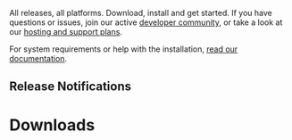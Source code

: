 ---
---

All releases, all platforms. Download, install and get started. If you have questions or issues, join our active [developer community](https://fusionauth.io/community), or take a look at our [hosting and support plans](https://fusionauth.io/pricing).

For system requirements or help with the installation, [read our documentation](/docs).

## Release Notifications

<ReleaseNotification />

# Downloads